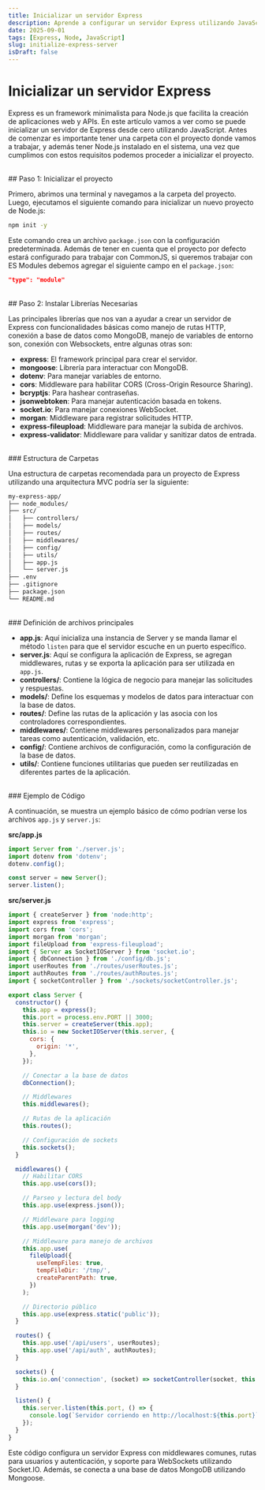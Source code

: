 ```yaml
---
title: Inicializar un servidor Express
description: Aprende a configurar un servidor Express utilizando JavaScript.
date: 2025-09-01
tags: [Express, Node, JavaScript]
slug: initialize-express-server
isDraft: false
---
```


# Inicializar un servidor Express

Express es un framework minimalista para Node.js que facilita la creación de aplicaciones web y APIs. En este artículo vamos a ver como se puede inicializar un servidor de Express desde cero utilizando JavaScript.
Antes de comenzar es importante tener una carpeta con el proyecto donde vamos a trabajar, y además tener Node.js instalado en el sistema, una vez que cumplimos con estos requisitos podemos proceder a inicializar el proyecto.


<br />
## Paso 1: Inicializar el proyecto

Primero, abrimos una terminal y navegamos a la carpeta del proyecto. Luego, ejecutamos el siguiente comando para inicializar un nuevo proyecto de Node.js:

```bash
npm init -y
```

Este comando crea un archivo `package.json` con la configuración predeterminada. Además de tener en cuenta que el proyecto por defecto estará configurado para trabajar con CommonJS, si queremos trabajar con ES Modules debemos agregar el siguiente campo en el `package.json`:

```json
"type": "module"
```


<br />
## Paso 2: Instalar Librerías Necesarias

Las principales librerías que nos van a ayudar a crear un servidor de Express con funcionalidades básicas como manejo de rutas HTTP, conexión a base de datos como MongoDB, manejo de variables de entorno son, conexión con Websockets, entre algunas otras son:

- **express**: El framework principal para crear el servidor.
- **mongoose**: Librería para interactuar con MongoDB.
- **dotenv**: Para manejar variables de entorno.
- **cors**: Middleware para habilitar CORS (Cross-Origin Resource Sharing).
- **bcryptjs**: Para hashear contraseñas.
- **jsonwebtoken**: Para manejar autenticación basada en tokens.
- **socket.io**: Para manejar conexiones WebSocket.
- **morgan**: Middleware para registrar solicitudes HTTP.
- **express-fileupload**: Middleware para manejar la subida de archivos.
- **express-validator**: Middleware para validar y sanitizar datos de entrada.


<br />
### Estructura de Carpetas

Una estructura de carpetas recomendada para un proyecto de Express utilizando una arquitectura MVC podría ser la siguiente:

```txt
my-express-app/
├── node_modules/
├── src/
│   ├── controllers/
│   ├── models/
│   ├── routes/
│   ├── middlewares/
│   ├── config/
│   ├── utils/
│   ├── app.js
│   └── server.js
├── .env
├── .gitignore
├── package.json
└── README.md
```


<br />
### Definición de archivos principales

- **app.js**: Aquí inicializa una instancia de Server y se manda llamar el método `listen` para que el servidor escuche en un puerto específico.
- **server.js**: Aquí se configura la aplicación de Express, se agregan middlewares, rutas y se exporta la aplicación para ser utilizada en `app.js`.
- **controllers/**: Contiene la lógica de negocio para manejar las solicitudes y respuestas.
- **models/**: Define los esquemas y modelos de datos para interactuar con la base de datos.
- **routes/**: Define las rutas de la aplicación y las asocia con los controladores correspondientes.
- **middlewares/**: Contiene middlewares personalizados para manejar tareas como autenticación, validación, etc.
- **config/**: Contiene archivos de configuración, como la configuración de la base de datos.
- **utils/**: Contiene funciones utilitarias que pueden ser reutilizadas en diferentes partes de la aplicación.


<br />
### Ejemplo de Código

A continuación, se muestra un ejemplo básico de cómo podrían verse los archivos `app.js` y `server.js`:

**src/app.js**
```javascript
import Server from './server.js';
import dotenv from 'dotenv';
dotenv.config();

const server = new Server();
server.listen();
```

**src/server.js**
```javascript
import { createServer } from 'node:http';
import express from 'express';
import cors from 'cors';
import morgan from 'morgan';
import fileUpload from 'express-fileupload';
import { Server as SocketIOServer } from 'socket.io';
import { dbConnection } from './config/db.js';
import userRoutes from './routes/userRoutes.js';
import authRoutes from './routes/authRoutes.js';
import { socketController } from './sockets/socketController.js';

export class Server {
  constructor() {
    this.app = express();
    this.port = process.env.PORT || 3000;
    this.server = createServer(this.app);
    this.io = new SocketIOServer(this.server, {
      cors: {
        origin: '*',
      },
    });

    // Conectar a la base de datos
    dbConnection();

    // Middlewares
    this.middlewares();

    // Rutas de la aplicación
    this.routes();

    // Configuración de sockets
    this.sockets();
  }

  middlewares() {
    // Habilitar CORS
    this.app.use(cors());

    // Parseo y lectura del body
    this.app.use(express.json());

    // Middleware para logging
    this.app.use(morgan('dev'));

    // Middleware para manejo de archivos
    this.app.use(
      fileUpload({
        useTempFiles: true,
        tempFileDir: '/tmp/',
        createParentPath: true,
      })
    );

    // Directorio público
    this.app.use(express.static('public'));
  }

  routes() {
    this.app.use('/api/users', userRoutes);
    this.app.use('/api/auth', authRoutes);
  }

  sockets() {
    this.io.on('connection', (socket) => socketController(socket, this.io));
  }

  listen() {
    this.server.listen(this.port, () => {
      console.log(`Servidor corriendo en http://localhost:${this.port}`);
    });
  }
}
```

Este código configura un servidor Express con middlewares comunes, rutas para usuarios y autenticación, y soporte para WebSockets utilizando Socket.IO. Además, se conecta a una base de datos MongoDB utilizando Mongoose.
